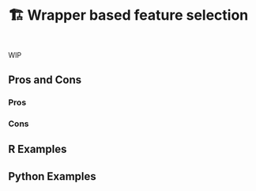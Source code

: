 # 🏗️ Wrapper based feature selection {#sec-too-many-wrapper}

::: {style="visibility: hidden; height: 0px;"}
## Wrapper Based feature selection
:::


WIP

## Pros and Cons

### Pros

### Cons

## R Examples

## Python Examples
